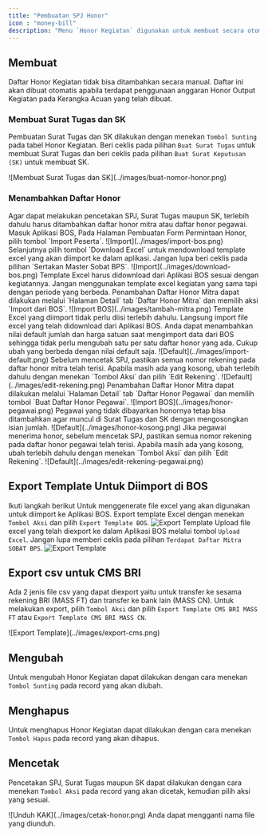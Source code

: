 ```yaml
---
title: "Pembuatan SPJ Honor"
icon : "money-bill"
description: "Menu `Honor Kegiatan` digunakan untuk membuat secara otomatis SPJ, Surat Tugas dan SK Petugas Kegiatan Tertentu."
---
```



## Membuat

<Note>
Daftar Honor Kegiatan tidak bisa ditambahkan secara manual. Daftar ini akan dibuat otomatis apabila terdapat penggunaan anggaran Honor Output Kegiatan pada Kerangka Acuan yang telah dibuat.
</Note>

### Membuat Surat Tugas dan SK

Pembuatan Surat Tugas dan SK dilakukan dengan menekan `Tombol Sunting` pada tabel Honor Kegiatan. Beri ceklis pada pilihan `Buat Surat Tugas` untuk membuat Surat Tugas dan beri ceklis pada pilihan `Buat Surat Keputusan (SK)` untuk membuat SK.

<Frame caption="Ceklis pilihan pembuatan Surat Tugas dan SK">
    ![Membuat Surat Tugas dan SK](../images/buat-nomor-honor.png)
</Frame>

### Menambahkan Daftar Honor

<Note>
Agar dapat melakukan pencetakan SPJ, Surat Tugas maupun SK, terlebih dahulu harus ditambahkan daftar honor mitra atau daftar honor pegawai.
</Note>



<Steps>
  <Step title="Download Template dari BOS">
    Masuk Aplikasi BOS, Pada Halaman Pembuatan Form Permintaan Honor, pilih tombol `Import Peserta`.
    <Frame caption="Tombol `Import Peserta` pada Aplikasi BOS">
    ![Import](../images/import-bos.png)
    </Frame>
    Selanjutnya pilih tombol `Download Excel` untuk mendownload template excel yang akan diimport ke dalam aplikasi. Jangan lupa beri ceklis pada pilihan `Sertakan Master Sobat BPS`.
    <Frame caption="Tombol `Download Excel` pada Aplikasi BOS">
    ![Import](../images/download-bos.png)
    </Frame>
    <Warning>
      Template Excel harus didownload dari Aplikasi BOS sesuai dengan kegiatannya. Jangan menggunakan template excel kegiatan yang sama tapi dengan periode yang berbeda.
    </Warning>
  </Step>
  <Step title="Tambahkan Daftar Honor Mitra">
   Penambahan Daftar Honor Mitra dapat dilakukan melalui `Halaman Detail` tab `Daftar Honor Mitra` dan memilih aksi `Import dari BOS`.
    <Frame caption="Tombol Aksi `Import dari BOS`">
        ![Import BOS](../images/tambah-mitra.png)
    </Frame>
    <Warning>
      Template Excel yang diimport tidak perlu diisi terlebih dahulu. Langsung import file excel yang telah didownload dari Aplikasi BOS.
    </Warning>
    <Tip>
      Anda dapat menambahkan nilai default jumlah dan harga satuan saat mengimport data dari BOS sehingga tidak perlu mengubah satu per satu daftar honor yang ada. Cukup ubah yang berbeda dengan nilai default saja.
      <Frame caption="Menambahkan default Nilai dan Harga Satuan">
    ![Default](../images/import-default.png)
    </Frame>
    </Tip>
    <Warning>
      Sebelum mencetak SPJ, pastikan semua nomor rekening pada daftar honor mitra telah terisi. Apabila masih ada yang kosong, ubah terlebih dahulu dengan menekan `Tombol Aksi` dan pilih `Edit Rekening`.
    <Frame caption="Mengubah Nomor Rekening">
    ![Default](../images/edit-rekening.png)
    </Frame>
    </Warning>
  </Step>
  <Step title="Tambahkan Daftar Honor Pegawai">
   Penambahan Daftar Honor Mitra dapat dilakukan melalui `Halaman Detail` tab `Daftar Honor Pegawai` dan memilih tombol `Buat Daftar Honor Pegawai`.
    <Frame caption="Tombol `Buat Daftar Honor Pegawai`">
        ![Import BOS](../images/honor-pegawai.png)
    </Frame>
    <Tip>
      Pegawai yang tidak dibayarkan honornya tetap bisa ditambahkan agar muncul di Surat Tugas dan SK dengan mengosongkan isian jumlah.
      <Frame caption="Menambahkan Pegawai yang tidak dibayarkan honornya">
    ![Default](../images/honor-kosong.png)
    </Frame>
    </Tip>
    <Warning>
      Jika pegawai menerima honor, sebelum mencetak SPJ, pastikan semua nomor rekening pada daftar honor pegawai telah terisi. Apabila masih ada yang kosong, ubah terlebih dahulu dengan menekan `Tombol Aksi` dan pilih `Edit Rekening`.
    <Frame caption="Mengubah Nomor Rekening">
    ![Default](../images/edit-rekening-pegawai.png)
    </Frame>
    </Warning>
  </Step>
</Steps>

## Export Template Untuk Diimport di BOS

Ikuti langkah berikut Untuk menggenerate file excel yang akan digunakan untuk diimport ke Aplikasi BOS.
<Steps>
  <Step title="Export Template BOS">
    Export template Excel dengan menekan `Tombol Aksi` dan pilih `Export Template BOS`.
    <Frame caption="Eksport Template BOS">
        ![Export Template](../images/export-bos.png)
    </Frame>
  </Step>
  <Step title="Import Template pada Aplikasi BOS">
    Upload file excel yang telah diexport ke dalam Aplikasi BOS melalui tombol `Upload Excel`. Jangan lupa memberi ceklis pada pilihan `Terdapat Daftar Mitra SOBAT BPS`.
        <Frame caption="Import pada Aplikasi BOS">
        ![Export Template](../images/import-ke-bos.png)
    </Frame>
  </Step>
</Steps>

## Export csv untuk CMS BRI
Ada 2 jenis file csv yang dapat diexport yaitu untuk transfer ke sesama rekening BRI (MASS FT) dan transfer ke bank lain (MASS CN). 
Untuk melakukan export, pilih `Tombol Aksi` dan pilih `Export Template CMS BRI MASS FT` atau `Export Template CMS BRI MASS CN`.
  <Frame caption="Export Template CMS BRI">
      ![Export Template](../images/export-cms.png)
  </Frame>

## Mengubah

Untuk mengubah Honor Kegiatan dapat dilakukan dengan cara menekan `Tombol Sunting` pada record yang akan diubah.

## Menghapus

Untuk menghapus Honor Kegiatan dapat dilakukan dengan cara menekan `Tombol Hapus` pada record yang akan dihapus.

## Mencetak

Pencetakan SPJ, Surat Tugas maupun SK dapat dilakukan dengan cara menekan `Tombol Aksi` pada record yang akan dicetak, kemudian pilih aksi yang sesuai.

<Frame caption="Tampilan Cetak">
    ![Unduh KAK](../images/cetak-honor.png)
</Frame>

<Tip>
    Anda dapat mengganti nama file yang diunduh.
</Tip>
